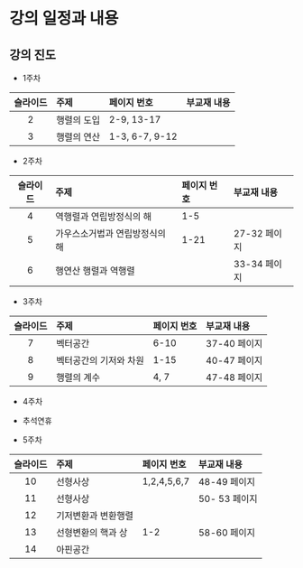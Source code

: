 # 강의 일정과 내용 {#schedule}

## 강의 진도

-   1주차

| 슬라이드 | 주제 |  페이지 번호 | 부교재 내용 |
|:-------:|:--------------------|:---------------|:----------------|
| 2  | 행렬의 도입 | 2-9, 13-17                      | | 
| 3  | 행렬의 연산 | 1-3, 6-7, 9-12                  |  |

-   2주차

| 슬라이드 | 주제 |  페이지 번호 | 부교재 내용 |
|:-------:|:--------------------|:---------------|:----------------|
| 4  |  역행렬과 연립방정식의 해 |     1-5                |   |
| 5  | 가우스소거법과 연립방정식의 해 |  1-21 |  27-32 페이지  |
| 6  | 행연산 행렬과 역행렬 |   | 33-34 페이지  |


-   3주차

| 슬라이드 | 주제 |  페이지 번호 | 부교재 내용 |
|:-------:|:--------------------|:---------------|:----------------|
| 7  | 벡터공간  |     6-10                | 37-40 페이지 |
| 8  | 벡터공간의 기저와 차원 |  1-15 |  40-47 페이지 |
| 9  | 행렬의 계수 |  4, 7 |   47-48 페이지|

-   4주차

  + 추석연휴
  
- 5주차  

| 슬라이드 | 주제 |  페이지 번호 | 부교재 내용 |
|:-------:|:--------------------|:---------------|:----------------|
| 10  | 선형사상  |     1,2,4,5,6,7  | 48-49 페이지 |
| 11  | 선형사상  |      | 50- 53 페이지 |
| 12  | 기저변환과 변환행렬  |      |  |
| 13  | 선형변환의 핵과 상  |   1-2   |  58-60 페이지 |
| 14 | 아핀공간  |    |   |